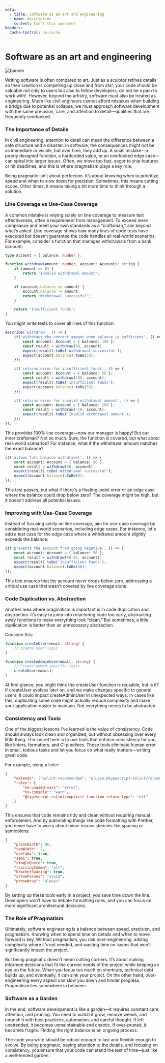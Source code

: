 ```yaml
---
meta:
  - title: Software as an art and engineering
  - name: description
    content: Isn't this awesome?
headers:
  Cache-Control: no-cache
---
```


# Software as an art and engineering

![banner](https://res.cloudinary.com/dmfhqqv3t/image/upload/v1726410443/markus-spiske-bk11wZwb9F4-unsplash_2_cq42fa.jpg)

Writing software is often compared to art. Just as a sculptor refines details so their creation
is compelling up close and from afar, your code should be valuable not only to users but also to
fellow developers, do not be a pain to work with!. However, beyond the artistry, software must
also be treated as engineering. Much like civil engineers cannot afford mistakes when building a
bridge due to potential collapse, we must approach software development with the same precision,
care, and attention to detail—qualities that are frequently overlooked.

### The Importance of Details

In civil engineering, attention to detail can mean the difference between a safe structure and a
disaster. In software, the consequences might not be as immediate or visible, but over time,
they add up. A small mistake—a poorly designed function, a hardcoded value, or an overlooked
edge case—can spiral into larger issues. Often, we move too fast, eager to ship features or hit
deadlines, and this is where pragmatism plays a key role.

Being pragmatic isn’t about perfection. It’s about knowing when to prioritize speed and when to
slow down for precision. Sometimes, this means cutting scope. Other times, it means taking a bit
more time to think through a solution.

### Line Coverage vs Use-Case Coverage

A common mistake is relying solely on line coverage to measure test effectiveness, often a
requirement from management. To exceed mere compliance and meet your own standards as a
"craftsman," aim beyond what’s asked. Line coverage shows how many lines of code tests have
executed but doesn’t guarantee the code handles all real-world scenarios. For example, consider
a function that manages withdrawals from a bank account:

```ts showLineNumbers
type Account = { balance: number };

function withdraw(amount: number, account: Account): string {
	if (amount <= 0) {
		return 'Invalid withdrawal amount';
	}

	if (account.balance >= amount) {
		account.balance -= amount;
		return 'Withdrawal successful';
	}

	return 'Insufficient funds';
}
```

You might write tests to cover all lines of this function:

```ts showLineNumbers
describe('withdraw', () => {
	it('withdraws the correct amount when balance is sufficient', () => {
		const account: Account = { balance: 100 };
		const result = withdraw(50, account);
		expect(result).toBe('Withdrawal successful');
		expect(account.balance).toBe(50);
	});

	it('returns error for insufficient funds', () => {
		const account: Account = { balance: 50 };
		const result = withdraw(100, account);
		expect(result).toBe('Insufficient funds');
		expect(account.balance).toBe(50);
	});

	it('returns error for invalid withdrawal amount', () => {
		const account: Account = { balance: 100 };
		const result = withdraw(-10, account);
		expect(result).toBe('Invalid withdrawal amount');
	});
});
```

This provides 100% line coverage—now our manager is happy! But our inner craftsman? Not so much.
Sure, the function is covered, but what about real-world scenarios? For instance, what if the
withdrawal amount matches the exact balance?

```ts showLineNumbers
it('allows full balance withdrawal', () => {
	const account: Account = { balance: 50 };
	const result = withdraw(50, account);
	expect(result).toBe('Withdrawal successful');
	expect(account.balance).toBe(0);
});
```

This test passes, but what if there's a floating-point error or an edge case where the balance
could drop below zero? The coverage might be high, but it doesn’t address all potential issues.

### Improving with Use-Case Coverage

Instead of focusing solely on line coverage, aim for use-case coverage by considering real-world
scenarios, including edge cases. For instance, let's add a test case for the edge case where a
withdrawal amount slightly exceeds the balance:

```ts showLineNumbers
it('prevents the account from going negative', () => {
	const account: Account = { balance: 50 };
	const result = withdraw(50.01, account);
	expect(result).toBe('Insufficient funds');
	expect(account.balance).toBe(50);
});
```

This test ensures that the account never drops below zero, addressing a critical use case that
wasn't covered by line coverage alone.

### Code Duplication vs. Abstraction

Another area where pragmatism is important is in code duplication and abstraction. It’s easy to
jump into refactoring code too early, abstracting away functions to make everything look
“clean.” But sometimes, a little duplication is better than an unnecessary abstraction.

Consider this:

```ts showLineNumbers
function createUser(email: string) {
	// Create user logic
}

function createAdminUser(email: string) {
	// Create admin-specific logic
	createUser(email);
}
```

At first glance, you might think the createUser function is reusable, but is it? If createUser
evolves later on, and we make changes specific to general users, it could impact createAdminUser
in unexpected ways. In cases like this, duplicating some code might actually reduce complexity
and make your application easier to maintain. Not everything needs to be abstracted.

### Consistency and Tools

One of the biggest lessons I’ve learned is the value of consistency. Code should always look
clean and organized, but without obsessing over every little thing. The secret here is to use
tools that enforce consistency for you, like linters, formatters, and CI pipelines. These tools
eliminate human error in small, tedious tasks and let you focus on what really matters—writing
great code.

For example, using a linter:

```json showLineNumbers
{
	"extends": ["eslint:recommended", "plugin:@typescript-eslint/recommended"],
	"rules": {
		"no-unused-vars": "error",
		"no-console": "warn",
		"@typescript-eslint/explicit-function-return-type": "off"
	}
}
```

This ensures that code remains tidy and clean without requiring manual enforcement. And by
automating things like code formatting with Prettier, you never have to worry about minor
inconsistencies like spacing or semicolons:

```json showLineNumbers
{
	"printWidth": 96,
	"tabWidth": 2,
	"useTabs": true,
	"semi": true,
	"singleQuote": true,
	"trailingComma": "all",
	"bracketSpacing": true,
	"arrowParens": "avoid",
	"proseWrap": "always"
}
```

By setting up these tools early in a project, you save time down the line. Developers won’t have
to debate formatting rules, and you can focus on more significant architectural decisions.

### The Role of Pragmatism

Ultimately, software engineering is a balance between speed, precision, and pragmatism. Knowing
when to spend time on details and when to move forward is key. Without pragmatism, you risk
over-engineering, adding complexity where it’s not needed, and wasting time on issues that won’t
significantly impact the project.

But being pragmatic doesn’t mean cutting corners. It’s about making informed decisions that fit
the current needs of the project while keeping an eye on the future. When you focus too much on
shortcuts, technical debt builds up, and eventually, it can sink your project. On the other
hand, over-engineering every aspect can slow you down and hinder progress. Pragmatism lies
somewhere in between.

### Software as a Garden

In the end, software development is like a garden—it requires constant care, attention, and
pruning. You need to watch it grow, remove weeds, and nourish it with best practices,
automation, and careful thought. If left unattended, it becomes unmaintainable and chaotic. If
over-pruned, it becomes fragile. Finding the right balance is an ongoing process.

The code you write should be robust enough to last and flexible enough to evolve. By being
pragmatic, paying attention to the details, and focusing on consistency, you ensure that your
code can stand the test of time—just like a well-tended garden.
